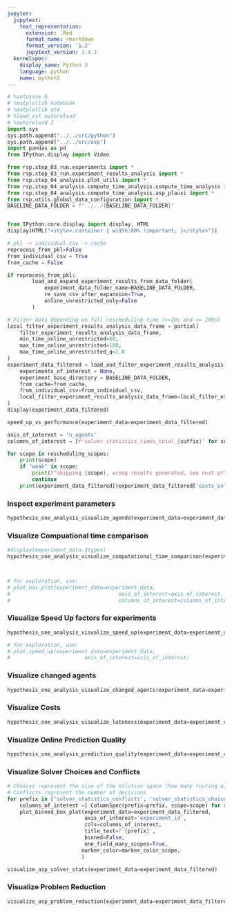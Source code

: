```yaml
---
jupyter:
  jupytext:
    text_representation:
      extension: .Rmd
      format_name: rmarkdown
      format_version: '1.2'
      jupytext_version: 1.4.1
  kernelspec:
    display_name: Python 3
    language: python
    name: python3
---
```


```python
# %autosave 0
# %matplotlib notebook
# %matplotlib qt4
# %load_ext autoreload
# %autoreload 2
import sys
sys.path.append("../../src/python")
sys.path.append("../../src/asp")
import pandas as pd
from IPython.display import Video

from rsp.step_03_run.experiments import *
from rsp.step_03_run.experiment_results_analysis import *
from rsp.step_04_analysis.plot_utils import *
from rsp.step_04_analysis.compute_time_analysis.compute_time_analysis import *
from rsp.step_04_analysis.compute_time_analysis.asp_plausi import *
from rsp.utils.global_data_configuration import *
BASELINE_DATA_FOLDER = f"../../{BASELINE_DATA_FOLDER}"


from IPython.core.display import display, HTML
display(HTML("<style>.container { width:80% !important; }</style>"))

# pkl -> individual csv -> cache
reprocess_from_pkl=False
from_individual_csv = True
from_cache = False
```

```python
if reprocess_from_pkl:
        load_and_expand_experiment_results_from_data_folder(
            experiment_data_folder_name=BASELINE_DATA_FOLDER,
            re_save_csv_after_expansion=True,
            online_unrestricted_only=False
        )
```

```python
# Filter data depending on full rescheduling time (>=20s and <= 200s)
local_filter_experiment_results_analysis_data_frame = partial(
    filter_experiment_results_analysis_data_frame,
    min_time_online_unrestricted=60,
    max_time_online_unrestricted=180,
    max_time_online_unrestricted_q=1.0
)
experiment_data_filtered = load_and_filter_experiment_results_analysis(
    experiments_of_interest = None,
    experiment_base_directory = BASELINE_DATA_FOLDER,
    from_cache=from_cache,
    from_individual_csv=from_individual_csv,
    local_filter_experiment_results_analysis_data_frame=local_filter_experiment_results_analysis_data_frame
)
display(experiment_data_filtered)
```

```python
speed_up_vs_performance(experiment_data=experiment_data_filtered)
```

```python
axis_of_interest = 'n_agents'
columns_of_interest = [f'solver_statistics_times_total_{suffix}' for suffix in ['full', 'online_unrestricted', 'offline_delta']]
```

```python
for scope in rescheduling_scopes:
    print(scope)
    if "weak" in scope:
        print(f"skipping {scope}, wrong results generated, see next pr")
        continue
    print(experiment_data_filtered[(experiment_data_filtered['costs_online_unrestricted']==experiment_data_filtered[f'costs_{scope}']) & (experiment_data_filtered['costs_from_route_section_penalties_online_unrestricted']!=experiment_data_filtered[f'costs_from_route_section_penalties_{scope}'])]['experiment_id'])
```

### Inspect experiment parameters

```python
hypothesis_one_analysis_visualize_agenda(experiment_data=experiment_data_filtered)
```

### Visualize Compuational time comparison

```python
#display(experiment_data.dtypes)
hypothesis_one_analysis_visualize_computational_time_comparison(experiment_data=experiment_data_filtered)



# for exploration, use:
# plot_box_plot(experiment_data=experiment_data,
#                                   axis_of_interest=axis_of_interest,
#                                   columns_of_interest=columns_of_interest)
```

### Visualize Speed Up factors for experiments

```python
hypothesis_one_analysis_visualize_speed_up(experiment_data=experiment_data_filtered, nb_bins=10, show_bin_counts=True)

# for exploration, use:
# plot_speed_up(experiment_data=experiment_data,
#                        axis_of_interest=axis_of_interest)
```

### Visualize changed agents

```python
hypothesis_one_analysis_visualize_changed_agents(experiment_data=experiment_data_filtered)
```

### Visualize Costs

```python
hypothesis_one_analysis_visualize_lateness(experiment_data=experiment_data_filtered)
```

### Visualize Online Prediction Quality

```python
hypothesis_one_analysis_prediction_quality(experiment_data=experiment_data_filtered)
```

### Visualize Solver Choices and Conflicts

```python
# Choices represent the size of the solution space (how many routing alternatives, how many potential resource conflicts?
# Conflicts represent the number of decisions
for prefix in ['solver_statistics_conflicts', 'solver_statistics_choices', 'nb_resource_conflicts']:
    columns_of_interest =[ ColumnSpec(prefix=prefix, scope=scope) for scope in rescheduling_scopes_visualization ]
    plot_binned_box_plot(experiment_data=experiment_data_filtered,
                         axis_of_interest='experiment_id',
                         cols=columns_of_interest,
                         title_text=f'{prefix}',
                         binned=False,
                         one_field_many_scopes=True,
                        marker_color=marker_color_scope,
                        )
```

```python
visualize_asp_solver_stats(experiment_data=experiment_data_filtered)
```

### Visualize Problem Reduction

```python
visualize_asp_problem_reduction(experiment_data=experiment_data_filtered)
```
